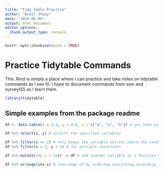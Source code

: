 ```yaml
---
title: "Tidy Table Practice"
author: "Brett Stacy"
date: "2024-05-09"
output: html_document
editor_options: 
  chunk_output_type: console
---
```


```r
knitr::opts_chunk$set(echo = TRUE)
```

# Practice Tidytable Commands

This .Rmd is simply a place where I can practice and take notes on tidytable commands as I see fit. I hope to document commands from swo and surveyISS as I learn them. 

```r
library(tidytable)
```

## Simple examples from the package readme

```r
df <- data.table(x = 1:3, y = 4:6, z = c("a", "a", "b")) # you have to start with a data.table before you can perform tidytable commands on it

df %>% select(x, y) # selects the specified variables

df %>% filter(x <= 2) # only keeps the variable entries where the condition is met
df %>% filter(x < 2, y < 5) # for multiple conditions

df %>% mutate(inv_x = 1/x) -> df # add another variable as a function of an existing one and redefine df with it

df %>% arrange(inv_x) # rearrange df by ordering everything according to inv_x from small to big


```


